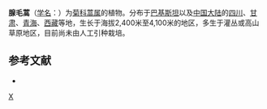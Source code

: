 {{Speciesbox
| taxon = Artemisia viscida
| binomial_authority = (Mattf.) Pamp.
}}

'''腺毛蒿'''（[[学名|学名]]：{{lang|la|''Artemisia viscida''}}）为[[菊科|菊科]][[蒿属|蒿属]]的植物。分布于[[巴基斯坦|巴基斯坦]]以及[[中国大陆|中国大陆]]的[[四川|四川]]、[[甘肃|甘肃]]、[[青海|青海]]、[[西藏|西藏]]等地，生长于海拔2,400米至4,100米的地区，多生于灌丛或高山草原地区，目前尚未由人工引种栽培。

== 参考文献 ==
<div class="references-small">
* {{cite web| url =http://www.bioinfo.cn/db05/KmzwSpecies.php?action=view&id=3253| title =腺毛蒿| work =《中国高等植物数据库全库》| publisher =中国科学院微生物研究所| author =昆明植物研究所| accessdate =2009-02-24| deadurl =yes| archiveurl =https://web.archive.org/web/20160305034759/http://www.bioinfo.cn/db05/KmzwSpecies.php?action=view&id=3253| archivedate =2016-03-05}}
</div>

{{Taxonbar}}
[[Category:蒿属|X]]